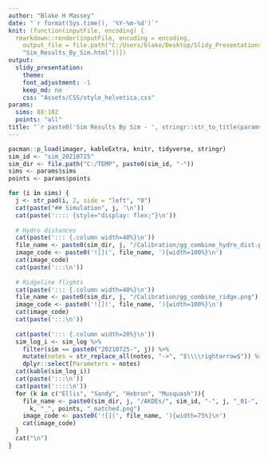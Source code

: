 ```yaml
---
author: "Blake H Massey"
date: "`r format(Sys.time(), '%Y-%m-%d')`"
knit: (function(inputFile, encoding) { 
  rmarkdown::render(inputFile, encoding = encoding, 
    output_file = file.path("C:/Users/blake/Desktop/Slidy_Presentations", 
    "Sim_Results_By_Sim.html"))})
output: 
  slidy_presentation:
    theme: 
    font_adjustment: -1
    keep_md: no
    css: "Assets/CSS/style_helvetica.css"    
params:
  sims: 88:102
  points: "all"
title: "`r paste0('Sim Results By Sim - ', stringr::str_to_title(params$points))`"    
---
```


```r
pacman::p_load(imager, kableExtra, knitr, tidyverse, stringr)
sim_id <- "sim_20210725"
sim_dir <- file.path("C:/TEMP", paste0(sim_id, "-"))  
sims <- params$sims
points <- params$points

for (i in sims) {  
  j <- str_pad(i, 2, side = "left", "0")
  cat(paste("## Simulation", j, '\n'))
  cat(paste(':::: {style="display: flex;"}\n'))
  
  # Hydro distances
  cat(paste('::: {.column width=40%}\n'))
  file_name <- paste0(sim_dir, j, "/Calibration/gg_combine_hydro_dist.png")
  image_code <- paste0('![](', file_name, '){width=100%}\n')
  cat(image_code)
  cat(paste(':::\n'))
  
  # Ridgeline flights
  cat(paste('::: {.column width=40%}\n'))
  file_name <- paste0(sim_dir, j, "/Calibration/gg_combine_ridge.png")
  image_code <- paste0('![](', file_name, '){width=100%}\n')
  cat(image_code)
  cat(paste(':::\n'))
  
  cat(paste('::: {.column width=20%}\n'))
  sim_log_i <- sim_log %>%
    filter(sim == paste0("20210725-", j)) %>%
    mutate(notes = str_replace_all(notes, "->", "$\\\\rightarrow$")) %>%
    dplyr::select(Parameters = notes)
  cat(kable(sim_log_i))  
  cat(paste(':::\n'))
  cat(paste('::::\n'))
  for (k in c("Ellis", "Sandy", "Hebron", "Musquash")){
    file_name <- paste0(sim_dir, j, "/AKDEs/", sim_id, "-", j, "_01-",
      k, "_", points, "_matched.png")
    image_code <- paste0('![](', file_name, '){width=75%}\n')
    cat(image_code)
  }
  cat("\n")
}
```

